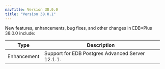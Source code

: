 ```yaml
---
navTitle: Version 38.0.0
title: "Version 38.0.1"
---
```


New features, enhancements, bug fixes, and other changes in EDB*Plus 38.0.0 include:

| Type         | Description                                                                            |
| ------------ | ---------------------------------------------------------------------------------------| 
| Enhancement  | Support for EDB Postgres Advanced Server 12.1.1.               |